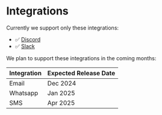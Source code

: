 # Integrations

Currently we support only these integrations: <br />
- ✅ [Discord](/integrations/discord)
- ✅ [Slack](/integrations/slack)

We plan to support these integrations in the coming months:

| Integration | Expected Release Date |
| --- | --- |
| Email | Dec 2024 |
| Whatsapp | Jan 2025 |
| SMS | Apr 2025 |
